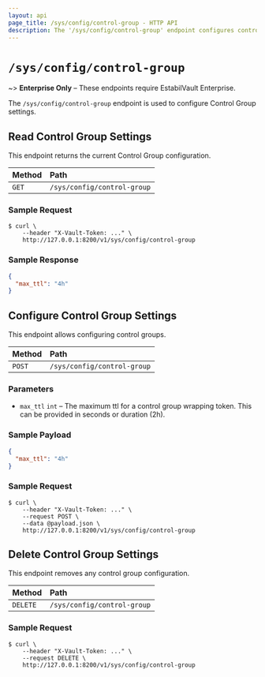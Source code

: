 ```yaml
---
layout: api
page_title: /sys/config/control-group - HTTP API
description: The '/sys/config/control-group' endpoint configures control groups.
---
```


# `/sys/config/control-group`

~> **Enterprise Only** – These endpoints require EstabilVault Enterprise.

The `/sys/config/control-group` endpoint is used to configure Control Group
settings.

## Read Control Group Settings

This endpoint returns the current Control Group configuration.

| Method | Path                        |
| :----- | :-------------------------- |
| `GET`  | `/sys/config/control-group` |

### Sample Request

```shell-session
$ curl \
    --header "X-Vault-Token: ..." \
    http://127.0.0.1:8200/v1/sys/config/control-group
```

### Sample Response

```json
{
  "max_ttl": "4h"
}
```

## Configure Control Group Settings

This endpoint allows configuring control groups.

| Method | Path                        |
| :----- | :-------------------------- |
| `POST` | `/sys/config/control-group` |

### Parameters

- `max_ttl` `int` – The maximum ttl for a control group wrapping token. This can be provided in seconds or duration (2h).

### Sample Payload

```json
{
  "max_ttl": "4h"
}
```

### Sample Request

```shell-session
$ curl \
    --header "X-Vault-Token: ..." \
    --request POST \
    --data @payload.json \
    http://127.0.0.1:8200/v1/sys/config/control-group
```

## Delete Control Group Settings

This endpoint removes any control group configuration.

| Method   | Path                        |
| :------- | :-------------------------- |
| `DELETE` | `/sys/config/control-group` |

### Sample Request

```shell-session
$ curl \
    --header "X-Vault-Token: ..." \
    --request DELETE \
    http://127.0.0.1:8200/v1/sys/config/control-group
```
